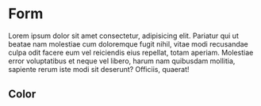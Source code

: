 
<Meta title="scss/Light/Components/Form" />

# Form

Lorem ipsum dolor sit amet consectetur, adipisicing elit. Pariatur qui ut
beatae nam molestiae cum doloremque fugit nihil, vitae modi recusandae culpa
odit facere eum vel reiciendis eius repellat, totam aperiam. Molestiae error
voluptatibus et neque vel libero, harum nam quibusdam mollitia, sapiente rerum
iste modi sit deserunt? Officiis, quaerat!

## Color

<DesignTokenDocBlock categoryName="dist/web/scss/Light/components/form/color.scss" maxHeight={10000} />
